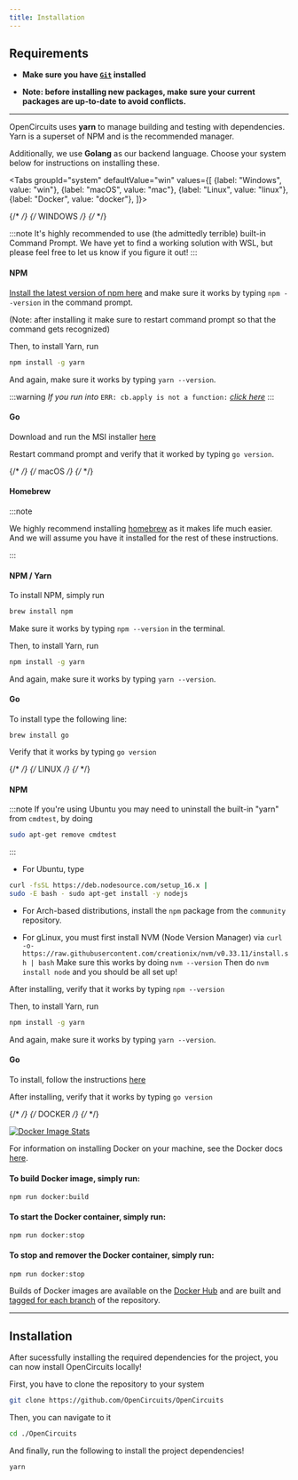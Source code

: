 ```yaml
---
title: Installation
---
```




## Requirements

* **Make sure you have [`Git`](https://git-scm.com/downloads) installed**

* **Note: before installing new packages, make sure your current packages are up-to-date to avoid conflicts.**
___


OpenCircuits uses **yarn** to manage building and testing with dependencies.
Yarn is a superset of NPM and is the recommended manager.

Additionally, we use **Golang** as our backend language.
Choose your system below for instructions on installing these.


<Tabs groupId="system"
      defaultValue="win"
      values={[
          {label: "Windows", value: "win"},
          {label: "macOS", value: "mac"},
          {label: "Linux", value: "linux"},
          {label: "Docker", value: "docker"},
      ]}>

{/*         */}
{/* WINDOWS */}
{/*         */}
<TabItem value="win">

:::note
It's highly recommended to use (the admittedly terrible) built-in Command Prompt.
We have yet to find a working solution with WSL, but please feel free to let us know if you figure it out!
:::

#### NPM

[Install the latest version of npm here](https://nodejs.org/en/) and make sure it works by typing `npm --version` in the command prompt.

(Note: after installing it make sure to restart command prompt so that the command gets recognized)

Then, to install Yarn, run
```bash
npm install -g yarn
```

And again, make sure it works by typing `yarn --version`.

:::warning
*If you run into* `ERR: cb.apply is not a function:` [*click here*](https://github.com/nodejs/help/issues/2874#issuecomment-663661148)
:::

#### Go

Download and run the MSI installer [here](https://golang.org/dl/)

Restart command prompt and verify that it worked by typing `go version`.

</TabItem>


{/*       */}
{/* macOS */}
{/*       */}
<TabItem value="mac">

#### Homebrew

:::note

We highly recommend installing [homebrew](https://brew.sh/) as it makes life much easier.
And we will assume you have it installed for the rest of these instructions.

:::

#### NPM / Yarn

To install NPM, simply run
```bash
brew install npm
```

Make sure it works by typing `npm --version` in the terminal.

Then, to install Yarn, run
```bash
npm install -g yarn
```

And again, make sure it works by typing `yarn --version`.

#### Go

To install type the following line:

`brew install go`

Verify that it works by typing `go version`

</TabItem>


{/*       */}
{/* LINUX */}
{/*       */}
<TabItem value="linux">

#### NPM

:::note
If you're using Ubuntu you may need to uninstall the built-in "yarn" from `cmdtest`, by doing
```bash
sudo apt-get remove cmdtest
```
:::

* For Ubuntu, type
```bash
curl -fsSL https://deb.nodesource.com/setup_16.x |
sudo -E bash - sudo apt-get install -y nodejs
```

* For Arch-based distributions, install the `npm` package from the `community` repository.

* For gLinux, you must first install NVM (Node Version Manager) via `curl -o- https://raw.githubusercontent.com/creationix/nvm/v0.33.11/install.sh | bash`
    Make sure this works by doing `nvm --version`
    Then do `nvm install node` and you should be all set up!

After installing, verify that it works by typing `npm --version`

Then, to install Yarn, run
```bash
npm install -g yarn
```

And again, make sure it works by typing `yarn --version`.


#### Go

To install, follow the instructions [here](https://golang.org/doc/install#tarball)

After installing, verify that it works by typing `go version`

</TabItem>


{/*        */}
{/* DOCKER */}
{/*        */}
<TabItem value="docker">

[![Docker Image Stats](http://dockeri.co/image/opencircuits/opencircuits)](https://hub.docker.com/r/opencircuits/opencircuits/)

For information on installing Docker on your machine, see the Docker docs [here](https://docs.docker.com/install/).

#### To build Docker image, simply run:

`npm run docker:build`

#### To start the Docker container, simply run:

`npm run docker:stop`

#### To stop and remover the Docker container, simply run:

`npm run docker:stop`

Builds of Docker images are available on the [Docker Hub](https://hub.docker.com/r/opencircuits/opencircuits/) and are built and [tagged for each branch](https://hub.docker.com/r/opencircuits/opencircuits/tags/) of the repository.

</TabItem>

</Tabs>

---



## Installation

After sucessfully installing the required dependencies for the project, you can now install OpenCircuits locally!

First, you have to clone the repository to your system
```bash
git clone https://github.com/OpenCircuits/OpenCircuits
```

Then, you can navigate to it
```bash
cd ./OpenCircuits
```

And finally, run the following to install the project dependencies!
```bash
yarn
```
